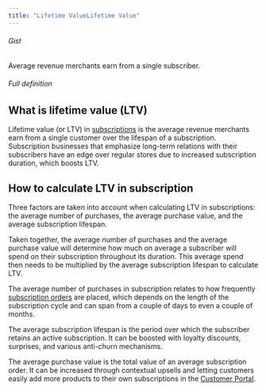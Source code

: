 ```yaml
---
title: "Lifetime ValueLifetime Value"
---
```


###### Gist

Average revenue merchants earn from a single subscriber.

###### Full definition

## What is lifetime value (LTV)

Lifetime value (or LTV) in [subscriptions](/docs/glossary/subscription) is the average revenue merchants earn from a single customer over the lifespan of a subscription. Subscription businesses that emphasize long-term relations with their subscribers have an edge over regular stores due to increased subscription duration, which boosts LTV.

## How to calculate LTV in subscription

Three factors are taken into account when calculating LTV in subscriptions: the average number of purchases, the average purchase value, and the average subscription lifespan.

Taken together, the average number of purchases and the average purchase value will determine how much on average a subscriber will spend on their subscription throughout its duration. This average spend then needs to be multiplied by the average subscription lifespan to calculate LTV.

The average number of purchases in subscription relates to how frequently [subscription orders](/docs/glossary/subscription-order) are placed, which depends on the length of the subscription cycle and can span from a couple of days to even a couple of months.

The average subscription lifespan is the period over which the subscriber retains an active subscription. It can be boosted with loyalty discounts, surprises, and various anti-churn mechanisms.

The average purchase value is the total value of an average subscription order. It can be increased through contextual upsells and letting customers easily add more products to their own subscriptions in the [Customer Portal](/docs/glossary/customer-portal).
